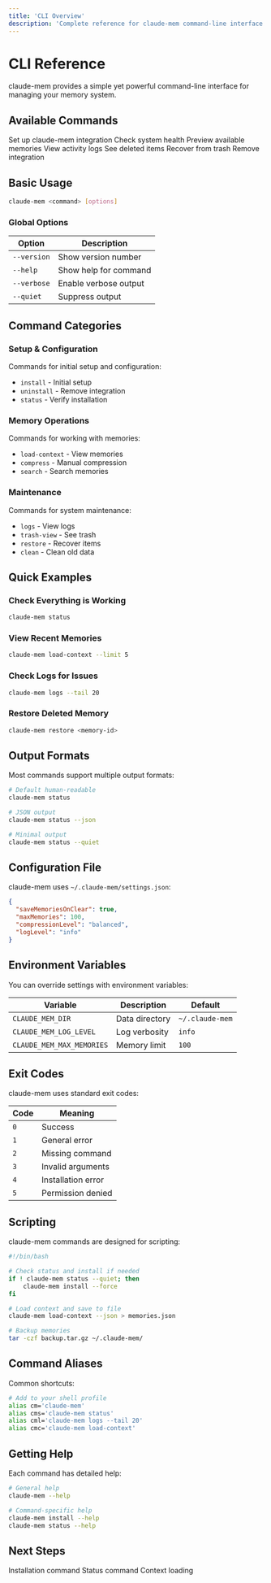 ```yaml
---
title: 'CLI Overview'
description: 'Complete reference for claude-mem command-line interface'
---
```


# CLI Reference

claude-mem provides a simple yet powerful command-line interface for managing your memory system.

## Available Commands

<CardGrid cols={2}>
  <Card title="install" icon="download" href="/cli/install">
    Set up claude-mem integration
  </Card>
  <Card title="status" icon="heart-pulse" href="/cli/status">
    Check system health
  </Card>
  <Card title="load-context" icon="brain" href="/cli/load-context">
    Preview available memories
  </Card>
  <Card title="logs" icon="scroll" href="/cli/logs">
    View activity logs
  </Card>
  <Card title="trash-view" icon="trash" href="/cli/trash-view">
    See deleted items
  </Card>
  <Card title="restore" icon="rotate-left" href="/cli/restore">
    Recover from trash
  </Card>
  <Card title="uninstall" icon="times" href="/cli/uninstall">
    Remove integration
  </Card>
</CardGrid>

## Basic Usage

```bash
claude-mem <command> [options]
```

### Global Options

| Option | Description |
|--------|------------|
| `--version` | Show version number |
| `--help` | Show help for command |
| `--verbose` | Enable verbose output |
| `--quiet` | Suppress output |

## Command Categories

### Setup & Configuration

Commands for initial setup and configuration:

- `install` - Initial setup
- `uninstall` - Remove integration
- `status` - Verify installation

### Memory Operations

Commands for working with memories:

- `load-context` - View memories
- `compress` - Manual compression
- `search` - Search memories

### Maintenance

Commands for system maintenance:

- `logs` - View logs
- `trash-view` - See trash
- `restore` - Recover items
- `clean` - Clean old data

## Quick Examples

### Check Everything is Working

```bash
claude-mem status
```

### View Recent Memories

```bash
claude-mem load-context --limit 5
```

### Check Logs for Issues

```bash
claude-mem logs --tail 20
```

### Restore Deleted Memory

```bash
claude-mem restore <memory-id>
```

## Output Formats

Most commands support multiple output formats:

```bash
# Default human-readable
claude-mem status

# JSON output
claude-mem status --json

# Minimal output
claude-mem status --quiet
```

## Configuration File

claude-mem uses `~/.claude-mem/settings.json`:

```json
{
  "saveMemoriesOnClear": true,
  "maxMemories": 100,
  "compressionLevel": "balanced",
  "logLevel": "info"
}
```

## Environment Variables

You can override settings with environment variables:

| Variable | Description | Default |
|----------|-------------|---------|
| `CLAUDE_MEM_DIR` | Data directory | `~/.claude-mem` |
| `CLAUDE_MEM_LOG_LEVEL` | Log verbosity | `info` |
| `CLAUDE_MEM_MAX_MEMORIES` | Memory limit | `100` |

## Exit Codes

claude-mem uses standard exit codes:

| Code | Meaning |
|------|---------|
| `0` | Success |
| `1` | General error |
| `2` | Missing command |
| `3` | Invalid arguments |
| `4` | Installation error |
| `5` | Permission denied |

## Scripting

claude-mem commands are designed for scripting:

```bash
#!/bin/bash

# Check status and install if needed
if ! claude-mem status --quiet; then
    claude-mem install --force
fi

# Load context and save to file
claude-mem load-context --json > memories.json

# Backup memories
tar -czf backup.tar.gz ~/.claude-mem/
```

## Command Aliases

Common shortcuts:

```bash
# Add to your shell profile
alias cm='claude-mem'
alias cms='claude-mem status'
alias cml='claude-mem logs --tail 20'
alias cmc='claude-mem load-context'
```

## Getting Help

Each command has detailed help:

```bash
# General help
claude-mem --help

# Command-specific help
claude-mem install --help
claude-mem status --help
```

## Next Steps

<CardGrid cols={3}>
  <Card title="install" icon="download" href="/cli/install">
    Installation command
  </Card>
  <Card title="status" icon="heart-pulse" href="/cli/status">
    Status command
  </Card>
  <Card title="load-context" icon="brain" href="/cli/load-context">
    Context loading
  </Card>
</CardGrid>